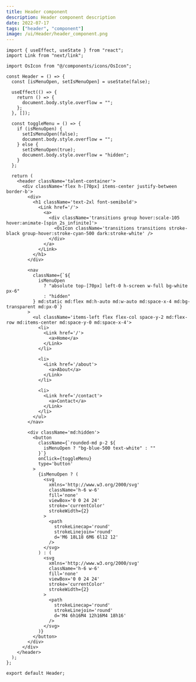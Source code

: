 ```yaml
---
title: Header component
description: Header component description
date: 2022-07-17
tags: ["header", "component"]
image: /ui/Header/header_component.png
---
```


```tsx
import { useEffect, useState } from "react";
import Link from "next/link";

import OsIcon from "@/components/icons/OsIcon";

const Header = () => {
  const [isMenuOpen, setIsMenuOpen] = useState(false);

  useEffect(() => {
    return () => {
      document.body.style.overflow = "";
    };
  }, []);

  const toggleMenu = () => {
    if (isMenuOpen) {
      setIsMenuOpen(false);
      document.body.style.overflow = "";
    } else {
      setIsMenuOpen(true);
      document.body.style.overflow = "hidden";
    }
  };

  return (
    <header className='talent-container'>
      <div className='flex h-[70px] items-center justify-between border-b'>
        <div>
          <h1 className='text-2xl font-semibold'>
            <Link href='/'>
              <a>
                <div className='transitions group hover:scale-105 hover:animate-[spin_2s_infinite]'>
                  <OsIcon className='transitions transitions stroke-black group-hover:stroke-cyan-500 dark:stroke-white' />
                </div>
              </a>
            </Link>
          </h1>
        </div>

        <nav
          className={`${
            isMenuOpen
              ? "absolute top-[70px] left-0 h-screen w-full bg-white px-6"
              : "hidden"
          } md:static md:flex md:h-auto md:w-auto md:space-x-4 md:bg-transparent md:px-0`}
        >
          <ul className='items-left flex flex-col space-y-2 md:flex-row md:items-center md:space-y-0 md:space-x-4'>
            <li>
              <Link href='/'>
                <a>Home</a>
              </Link>
            </li>

            <li>
              <Link href='/about'>
                <a>About</a>
              </Link>
            </li>

            <li>
              <Link href='/contact'>
                <a>Contact</a>
              </Link>
            </li>
          </ul>
        </nav>

        <div className='md:hidden'>
          <button
            className={`rounded-md p-2 ${
              isMenuOpen ? "bg-blue-500 text-white" : ""
            }`}
            onClick={toggleMenu}
            type='button'
          >
            {isMenuOpen ? (
              <svg
                xmlns='http://www.w3.org/2000/svg'
                className='h-6 w-6'
                fill='none'
                viewBox='0 0 24 24'
                stroke='currentColor'
                strokeWidth={2}
              >
                <path
                  strokeLinecap='round'
                  strokeLinejoin='round'
                  d='M6 18L18 6M6 6l12 12'
                />
              </svg>
            ) : (
              <svg
                xmlns='http://www.w3.org/2000/svg'
                className='h-6 w-6'
                fill='none'
                viewBox='0 0 24 24'
                stroke='currentColor'
                strokeWidth={2}
              >
                <path
                  strokeLinecap='round'
                  strokeLinejoin='round'
                  d='M4 6h16M4 12h16M4 18h16'
                />
              </svg>
            )}
          </button>
        </div>
      </div>
    </header>
  );
};

export default Header;
```
